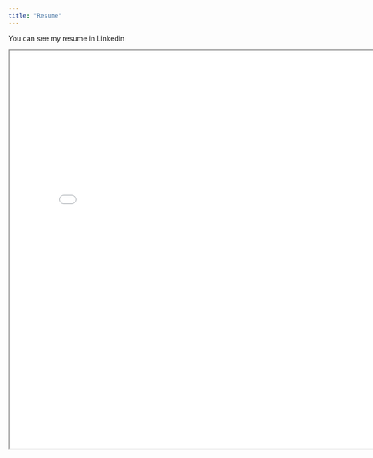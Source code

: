 ```yaml
---
title: "Resume"
---
```


::: callout-note

You can see my resume in Linkedin

:::

```{=html}
   
   <iframe 
   width ="800"
   height = "800"
   src="images/Resume-Alberto-Martinez-Feb24.pdf"
   ></iframe>

```
